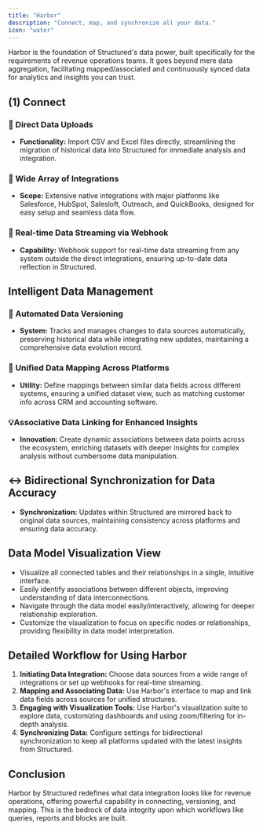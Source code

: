 ```yaml
---
title: "Harbor"
description: "Connect, map, and synchronize all your data."
icon: "water"
---
```


Harbor is the foundation of Structured's data power, built specifically for the requirements of revenue operations teams. It goes beyond mere data aggregation, facilitating mapped/associated and continuously synced data for analytics and insights you can trust.

## (1) Connect

### 📂 Direct Data Uploads

- **Functionality:** Import CSV and Excel files directly, streamlining the migration of historical data into Structured for immediate analysis and integration.

### 🔌 Wide Array of Integrations

- **Scope:** Extensive native integrations with major platforms like Salesforce, HubSpot, Salesloft, Outreach, and QuickBooks, designed for easy setup and seamless data flow.

### 🔗 Real-time Data Streaming via Webhook

- **Capability:** Webhook support for real-time data streaming from any system outside the direct integrations, ensuring up-to-date data reflection in Structured.

## Intelligent Data Management

### 🔄 Automated Data Versioning

- **System:** Tracks and manages changes to data sources automatically, preserving historical data while integrating new updates, maintaining a comprehensive data evolution record.

### 📍 Unified Data Mapping Across Platforms

- **Utility:** Define mappings between similar data fields across different systems, ensuring a unified dataset view, such as matching customer info across CRM and accounting software.

### 💡Associative Data Linking for Enhanced Insights

- **Innovation:** Create dynamic associations between data points across the ecosystem, enriching datasets with deeper insights for complex analysis without cumbersome data manipulation.

## ↔️ Bidirectional Synchronization for Data Accuracy

- **Synchronization:** Updates within Structured are mirrored back to original data sources, maintaining consistency across platforms and ensuring data accuracy.

## Data Model Visualization View

- Visualize all connected tables and their relationships in a single, intuitive interface.
- Easily identify associations between different objects, improving understanding of data interconnections.
- Navigate through the data model easily/interactively, allowing for deeper relationship exploration.
- Customize the visualization to focus on specific nodes or relationships, providing flexibility in data model interpretation.

## Detailed Workflow for Using Harbor

1. **Initiating Data Integration:** Choose data sources from a wide range of integrations or set up webhooks for real-time streaming.
2. **Mapping and Associating Data:** Use Harbor's interface to map and link data fields across sources for unified structures.
3. **Engaging with Visualization Tools:** Use Harbor's visualization suite to explore data, customizing dashboards and using zoom/filtering for in-depth analysis.
4. **Synchronizing Data:** Configure settings for bidirectional synchronization to keep all platforms updated with the latest insights from Structured.

## Conclusion

Harbor by Structured redefines what data integration looks like for revenue operations, offering powerful capability in connecting, versioning, and mapping. This is the bedrock of data integrity upon which workflows like queries, reports and blocks are built.
